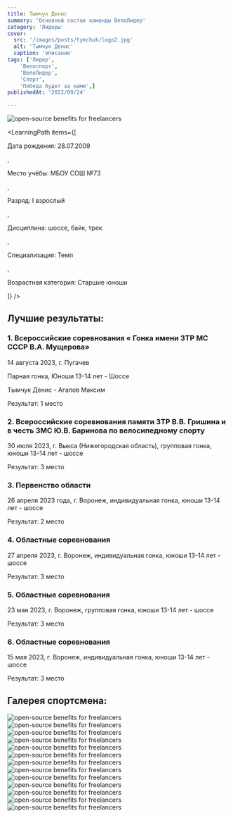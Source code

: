 ```yaml
---
title: Тымчук Денис
summary: 'Основной состав команды ВелоЛидер'
category: 'Лидеры'
cover:
  src: '/images/posts/tymchuk/logo2.jpg'
  alt: 'Тымчук Денис'
  caption: 'описание'
tags: ['Лидер',
    'Велоспорт',
    'ВелоЛидер',
    'Спорт',
    'Победа будет за нами',]
publishedAt: '2022/09/24'

---
```

<CardLeaders>
<Image
  src="/images/posts/tymchuk/logo2.jpg"
  alt="open-source benefits for freelancers"
/>

<LearningPath
  items={[
    <p>Дата рождения: 28.07.2009</p>,
    <p>Место учёбы: МБОУ СОШ №73</p>,
    <p>Разряд: I взрослый</p>,
    <p>Дисциплина: шоссе, байк, трек</p>,
    <p>Специализация: Темп</p>,
    <p>Возрастная категория: Старшие юноши</p>
  ]}
/>
</CardLeaders>

## Лучшие результаты:

### 1. Всероссийские соревнования « Гонка имени ЗТР МС СССР В.А. Мущерова» 

14 августа 2023, г. Пугачев 

Парная гонка, Юноши 13-14 лет - Шоссе 
 
Тымчук Денис - Агапов Максим 

Результат: 1 место 

### 2. Всероссийские соревнования памяти ЗТР В.В. Гришина и в честь ЗМС Ю.В. Баринова по велосипедному спорту 

30 июля 2023, г. Выкса (Нижегородская область), групповая гонка, юноши 13-14 лет - шоссе 

Результат: 3 место 

### 3. Первенство области 

26 апреля 2023 года, г. Воронеж, индивидуальная гонка, юноши 13-14 лет - шоссе 

Результат: 2 место 

### 4. Областные соревнования 

27 апреля 2023, г. Воронеж, индивидуальная гонка, юноши 13-14 лет - шоссе 

Результат: 3 место 

### 5. Областные соревнования 

23 мая 2023, г. Воронеж, групповая гонка, юноши 13-14 лет - шоссе 

Результат: 3 место 

### 6. Областные соревнования 

15 мая 2023, г. Воронеж, индивидуальная гонка, юноши 13-14 лет - шоссе 

Результат: 3 место 


## Галерея спортсмена:
<Image
  src="/images/posts/tymchuk/1.jpg"
  alt="open-source benefits for freelancers"
/>
<Image
  src="/images/posts/tymchuk/2.jpg"
  alt="open-source benefits for freelancers"
/>
<Image
  src="/images/posts/tymchuk/4.jpg"
  alt="open-source benefits for freelancers"
/>
<Image
  src="/images/posts/tymchuk/5.jpg"
  alt="open-source benefits for freelancers"
/>
<Image
  src="/images/posts/tymchuk/6.jpg"
  alt="open-source benefits for freelancers"
/>
<Image
  src="/images/posts/tymchuk/3.jpg"
  alt="open-source benefits for freelancers"
/>
<Image
  src="/images/posts/tymchuk/7.jpg"
  alt="open-source benefits for freelancers"
/>
<Image
  src="/images/posts/tymchuk/8.jpg"
  alt="open-source benefits for freelancers"
/>
<Image
  src="/images/posts/tymchuk/9.jpg"
  alt="open-source benefits for freelancers"
/>
<Image
  src="/images/posts/tymchuk/10.jpg"
  alt="open-source benefits for freelancers"
/>
<Image
  src="/images/posts/tymchuk/11.jpg"
  alt="open-source benefits for freelancers"
/>
<Image
  src="/images/posts/tymchuk/12.jpg"
  alt="open-source benefits for freelancers"
/>
<Image
  src="/images/posts/tymchuk/13.jpg"
  alt="open-source benefits for freelancers"
/>



